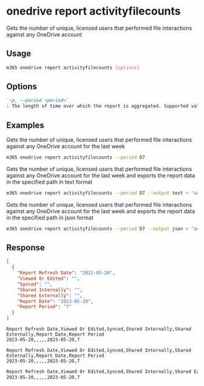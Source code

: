
# onedrive report activityfilecounts

Gets the number of unique, licensed users that performed file interactions against any OneDrive account

## Usage

```sh
m365 onedrive report activityfilecounts [options]
```

## Options

```md definition-list
`-p, --period <period>`
: The length of time over which the report is aggregated. Supported values `D7`, `D30`, `D90`, `D180`.
```

<Global />

## Examples

Gets the number of unique, licensed users that performed file interactions against any OneDrive account for the last week

```sh
m365 onedrive report activityfilecounts --period D7
```

Gets the number of unique, licensed users that performed file interactions against any OneDrive account for the last week and exports the report data in the specified path in text format

```sh
m365 onedrive report activityfilecounts --period D7 --output text > "activityfilecounts.txt"
```

Gets the number of unique, licensed users that performed file interactions against any OneDrive account for the last week and exports the report data in the specified path in json format

```sh
m365 onedrive report activityfilecounts --period D7 --output json > "activityfilecounts.json"
```

## Response

<Tabs>
  <TabItem value="JSON">

  ```json
  [
    {
      "Report Refresh Date": "2023-05-20",
      "Viewed Or Edited": "",
      "Synced": "",
      "Shared Internally": "",
      "Shared Externally": "",
      "Report Date": "2023-05-20",
      "Report Period": "7"
    }
  ]
  ```

  </TabItem>
  <TabItem value="Text">

  ```text
  Report Refresh Date,Viewed Or Edited,Synced,Shared Internally,Shared Externally,Report Date,Report Period
  2023-05-20,,,,,2023-05-20,7
  ```

  </TabItem>
  <TabItem value="CSV">

  ```csv
  Report Refresh Date,Viewed Or Edited,Synced,Shared Internally,Shared Externally,Report Date,Report Period
  2023-05-20,,,,,2023-05-20,7
  ```

  </TabItem>
  <TabItem value="Markdown">

  ```md
  Report Refresh Date,Viewed Or Edited,Synced,Shared Internally,Shared Externally,Report Date,Report Period
  2023-05-20,,,,,2023-05-20,7
  ```

  </TabItem>
</Tabs>

